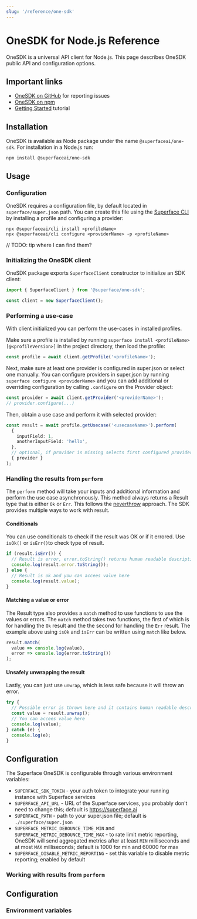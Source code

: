 ```yaml
---
slug: '/reference/one-sdk'
---
```


# OneSDK for Node.js Reference

OneSDK is a universal API client for Node.js. This page describes OneSDK public API and configuration options.

## Important links

- [OneSDK on GitHub](https://github.com/superfaceai/one-sdk-js) for reporting issues
- [OneSDK on npm](https://www.npmjs.com/package/@superfaceai/one-sdk)
- [Getting Started](/getting-started) tutorial

## Installation

OneSDK is available as Node package under the name `@superfaceai/one-sdk`. For installation in a Node.js run:

```shell
npm install @superfaceai/one-sdk
```

## Usage

### Configuration

OneSDK requires a configuration file, by default located in `superface/super.json` path. You can create this file using the [Superface CLI](https://github.com/superfaceai/cli) by installing a profile and configuring a provider:

```shell
npx @superfaceai/cli install <profileName>
npx @superfaceai/cli configure <providerName> -p <profileName>
```

// TODO: tip where I can find them?

### Initializing the OneSDK client

OneSDK package exports `SuperfaceClient` constructor to initialize an SDK client:

```typescript
import { SuperfaceClient } from '@superface/one-sdk';

const client = new SuperfaceClient();
```

### Performing a use-case

With client initialized you can perform the use-cases in installed profiles.



Make sure a profile is installed by running `superface install <profileName>[@<profileVersion>]` in the project directory, then load the profile:

```typescript
const profile = await client.getProfile('<profileName>');
```

Next, make sure at least one provider is configured in super.json or select one manually. You can configure providers in super.json by running `superface configure <providerName>` and you can add additional or overriding configuration by calling `.configure` on the Provider object:

```typescript
const provider = await client.getProvider('<providerName>');
// provider.configure(...)
```

Then, obtain a use case and perform it with selected provider:

```typescript
const result = await profile.getUsecase('<usecaseName>').perform(
  {
    inputField: 1,
    anotherInputField: 'hello',
  },
  // optional, if provider is missing selects first configured provider from super.json
  { provider }
);
```

### Handling the results from `perform`

The `perform` method will take your inputs and additional information and perform the use case asynchronously. This method always returns a Result type that is either `Ok` or `Err`. This follows the [neverthrow](https://github.com/supermacro/neverthrow) approach. The SDK provides multiple ways to work with result.

#### Conditionals

You can use conditionals to check if the result was OK or if it errored. Use `isOk()` or `isErr()`to check type of result.

```typescript
if (result.isErr()) {
  // Result is error, error.toString() returns human readable description of what went wrong
  console.log(result.error.toString());
} else {
  // Result is ok and you can accees value here
  console.log(result.value);
}
```

#### Matching a value or error

The Result type also provides a `match` method to use functions to use the values or errors. The `match` method takes two functions, the first of which is for handling the `Ok` result and the the second for handling the `Err` result. The example above using `isOk` and `isErr` can be written using `match` like below.

```typescript
result.match(
  value => console.log(value),
  error => console.log(error.toString())
);
```

#### Unsafely unwrapping the result

Lastly, you can just use `unwrap`, which is less safe because it will throw an error.

```typescript
try {
  // Possible error is thrown here and it contains human readable description of what went wrong :)
  const value = result.unwrap();
  // You can accees value here
  console.log(value);
} catch (e) {
  console.log(e);
}
```

## Configuration

The Superface OneSDK is configurable through various environment variables:

- `SUPERFACE_SDK_TOKEN` - your auth token to integrate your running instance with Superface services
- `SUPERFACE_API_URL` - URL of the Superface services, you probably don't need to change this; default is https://superface.ai
- `SUPERFACE_PATH` - path to your super.json file; default is `./superface/super.json`
- `SUPERFACE_METRIC_DEBOUNCE_TIME_MIN` and `SUPERFACE_METRIC_DEBOUNCE_TIME_MAX` - to rate limit metric reporting, OneSDK will send aggregated metrics after at least `MIN` milliseconds and at most `MAX` milliseconds; default is 1000 for min and 60000 for max
- `SUPERFACE_DISABLE_METRIC_REPORTING` - set this variable to disable metric reporting; enabled by default

### Working with results from `perform`

## Configuration

### Environment variables
